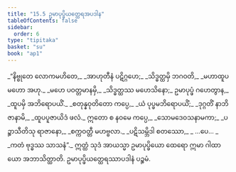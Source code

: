 ```yaml
---
title: "15.5 ဥမာပုပ္ဖိယတ္ထေရအပဒါန"
tableOfContents: false
sidebar:
  order: 6
type: "tipitaka"
basket: "su"
book: "ap1"
---
```



<DynamicBreadcrumb />

<Division number="21" book="ap1">

<Paragraph number="2306" type="verses" book="ap1">
_“နိဗ္ဗုတေ လောကမဟိတေ,_  
_အာဟုတီနံ ပဋိဂ္ဂဟေ;_  
_သိဒ္ဓတ္ထမှိ ဘဂဝတိ,_  
_မဟာထူပမဟော အဟု._  

</Paragraph>

</Division>
<Division number="22" book="ap1">

<Paragraph number="2307" type="verses" book="ap1">
_မဟေ ပဝတ္တမာနမှိ,_  
_သိဒ္ဓတ္ထဿ မဟေသိနော;_  
ဥမာပုပ္ဖံ ဂဟေတွာန,_  
_ထူပမှိ အဘိရောပယိံ._  

</Paragraph>

</Division>
<Division number="23" book="ap1">

<Paragraph number="2308" type="verses" book="ap1">
_စတုန္နဝုတိတော ကပ္ပေ,_  
_ယံ ပုပ္ဖမဘိရောပယိံ;_  
_ဒုဂ္ဂတိံ နာဘိဇာနာမိ,_  
_ထူပပူဇာယိဒံ ဖလံ._  

</Paragraph>

</Division>
<Division number="24" book="ap1">

<Paragraph number="2309" type="verses" book="ap1">
ဣတော စ နဝမေ ကပ္ပေ,_  
_သောမဒေဝသနာမကာ;_  
_ပဉ္စာသီတိသု ရာဇာနော,_  
_စက္ကဝတ္တီ မဟဗ္ဗလာ._  

</Paragraph>

</Division>
<Division number="25" book="ap1">

<Paragraph number="2310" type="verses" book="ap1">
_ပဋိသမ္ဘိဒါ စတဿော,_  
_ …ပေ… _  
_ကတံ ဗုဒ္ဓဿ သာသနံ”._  

</Paragraph>

<Paragraph number="2311" book="ap1">
ဣတ္ထံ သုဒံ အာယသ္မာ ဥမာပုပ္ဖိယော ထေရော ဣမာ ဂါထာယော အဘာသိတ္ထာတိ.

</Paragraph>
</Division>

<Paragraph number="2312" type="center" book="ap1">
ဥမာပုပ္ဖိယတ္ထေရဿာပဒါနံ ပဉ္စမံ.
</Paragraph>